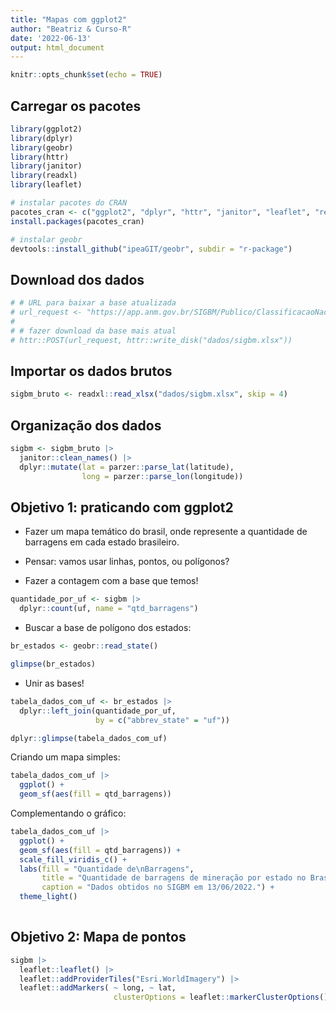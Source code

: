 ```yaml
---
title: "Mapas com ggplot2"
author: "Beatriz & Curso-R"
date: '2022-06-13'
output: html_document
---
```


```r
knitr::opts_chunk$set(echo = TRUE)
```

## Carregar os pacotes

```r
library(ggplot2)
library(dplyr)
library(geobr)
library(httr)
library(janitor)
library(readxl)
library(leaflet)

# instalar pacotes do CRAN
pacotes_cran <- c("ggplot2", "dplyr", "httr", "janitor", "leaflet", "readxl", "sf")
install.packages(pacotes_cran)

# instalar geobr
devtools::install_github("ipeaGIT/geobr", subdir = "r-package")

```

## Download dos dados

```r
# # URL para baixar a base atualizada
# url_request <- "https://app.anm.gov.br/SIGBM/Publico/ClassificacaoNacionalDaBarragem/ExportarExcel"
# 
# # fazer download da base mais atual
# httr::POST(url_request, httr::write_disk("dados/sigbm.xlsx"))
```


## Importar os dados brutos

```r
sigbm_bruto <- readxl::read_xlsx("dados/sigbm.xlsx", skip = 4) 
```


## Organização dos dados


```r
sigbm <- sigbm_bruto |> 
  janitor::clean_names() |> 
  dplyr::mutate(lat = parzer::parse_lat(latitude),
                long = parzer::parse_lon(longitude))
```


## Objetivo 1: praticando com ggplot2

- Fazer um mapa temático do brasil, onde represente a quantidade de barragens em cada estado brasileiro.

- Pensar: vamos usar linhas, pontos, ou polígonos?

- Fazer a contagem com a base que temos!

```r
quantidade_por_uf <- sigbm |> 
  dplyr::count(uf, name = "qtd_barragens")
```

- Buscar a base de polígono dos estados:

```r
br_estados <- geobr::read_state()

glimpse(br_estados)
```

- Unir as bases!

```r
tabela_dados_com_uf <- br_estados |> 
  dplyr::left_join(quantidade_por_uf, 
                   by = c("abbrev_state" = "uf"))

dplyr::glimpse(tabela_dados_com_uf)

```
Criando um mapa simples:
```r
tabela_dados_com_uf |> 
  ggplot() +
  geom_sf(aes(fill = qtd_barragens))
```

Complementando o gráfico: 

```r
tabela_dados_com_uf |> 
  ggplot() +
  geom_sf(aes(fill = qtd_barragens)) +
  scale_fill_viridis_c() +
  labs(fill = "Quantidade de\nBarragens",
       title = "Quantidade de barragens de mineração por estado no Brasil",
       caption = "Dados obtidos no SIGBM em 13/06/2022.") +
  theme_light() 
  
```


## Objetivo 2: Mapa de pontos

```r
sigbm |>
  leaflet::leaflet() |>
  leaflet::addProviderTiles("Esri.WorldImagery") |>
  leaflet::addMarkers( ~ long, ~ lat,
                       clusterOptions = leaflet::markerClusterOptions())
```

